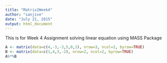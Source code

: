 ```yaml
---
title: "Matrix2Week4"
author: "sanjive"
date: "July 21, 2015"
output: html_document
---
```


This is for Week 4 Assignment solving linear equation using MASS Package 


```r
A <- matrix(data=c(4,-3,-3,5,0,1), nrow=3, ncol=2, byrow=TRUE)    
B <- matrix(data=c(1,4,3,-2), nrow=2, ncol=2, byrow=TRUE)
A%*%B
```



